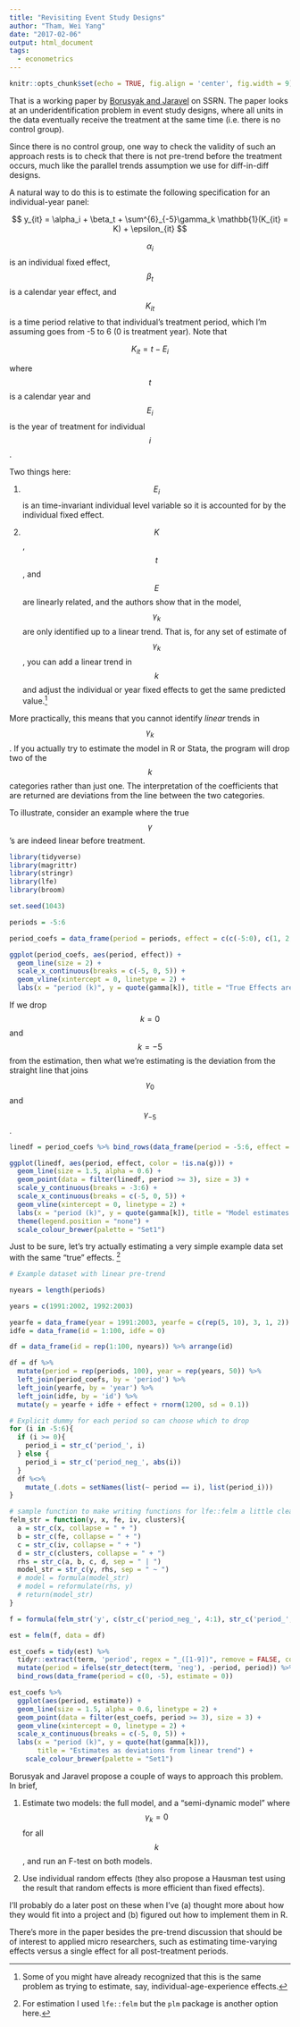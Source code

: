 ```yaml
---
title: "Revisiting Event Study Designs"
author: "Tham, Wei Yang"
date: "2017-02-06"
output: html_document
tags:
  - econometrics
---
```


```r
knitr::opts_chunk$set(echo = TRUE, fig.align = 'center', fig.width = 9)
```

That is a working paper by [Borusyak and Jaravel](https://papers.ssrn.com/sol3/papers.cfm?abstract_id=2826228) on SSRN. The paper looks at an underidentification problem in event study designs, where all units in the data eventually receive the treatment at the same time (i.e. there is no control group). 

Since there is no control group, one way to check the validity of such an approach rests is to check that there is not pre-trend before the treatment occurs, much like the parallel trends assumption we use for diff-in-diff designs. 

A natural way to do this is to estimate the following specification for an individual-year panel:

$$ y_{it} = \alpha_i + \beta_t + \sum^{6}_{-5}\gamma_k \mathbb{1}(K_{it} = K) + \epsilon_{it} $$

$$\alpha_i$$ is an individual fixed effect, $$\beta_t$$ is a calendar year effect, and $$K_{it}$$ is a time period relative to that individual's treatment period, which I'm assuming goes from -5 to 6 (0 is treatment year). Note that

$$K_{it} = t - E_i$$

where $$t$$ is a calendar year and $$E_i$$ is the year of treatment for individual $$i$$. 

Two things here:  

1. $$E_i$$ is an time-invariant individual level variable so it is accounted for by the individual fixed effect. 

2. $$K$$, $$t$$, and $$E$$ are linearly related, and the authors show that in the model, $$\gamma_k$$ are only identified up to a linear trend. That is, for any set of estimate of $$\gamma_k$$, you can add a linear trend in $$k$$ and adjust the individual or year fixed effects to get the same predicted value.[^3]

[^3]: Some of you might have already recognized that this is the same problem as trying to estimate, say, individual-age-experience effects. 

More practically, this means that you cannot identify *linear* trends in $$\gamma_k$$. If you actually try to estimate the model in R or Stata, the program will drop two of the $$k$$ categories rather than just one. The interpretation of the coefficients that are returned are deviations from the line between the two categories. 

To illustrate, consider an example where the true $$\gamma$$'s are indeed linear before treatment. 

```r
library(tidyverse)
library(magrittr)
library(stringr)
library(lfe)
library(broom)

set.seed(1043)

periods = -5:6

period_coefs = data_frame(period = periods, effect = c(c(-5:0), c(1, 2, 3, 6, 4, 3)))

ggplot(period_coefs, aes(period, effect)) + 
  geom_line(size = 2) + 
  scale_x_continuous(breaks = c(-5, 0, 5)) + 
  geom_vline(xintercept = 0, linetype = 2) + 
  labs(x = "period (k)", y = quote(gamma[k]), title = "True Effects are linear until later periods") 


```

If we drop $$k = 0$$ and $$k = -5$$ from the estimation, then what we're estimating is the deviation from the straight line that joins $$\gamma_0$$ and $$\gamma_{-5}$$.

```r
linedf = period_coefs %>% bind_rows(data_frame(period = -5:6, effect = -5:6, g = 1)) 

ggplot(linedf, aes(period, effect, color = !is.na(g))) + 
  geom_line(size = 1.5, alpha = 0.6) + 
  geom_point(data = filter(linedf, period >= 3), size = 3) + 
  scale_y_continuous(breaks = -3:6) + 
  scale_x_continuous(breaks = c(-5, 0, 5)) + 
  geom_vline(xintercept = 0, linetype = 2) + 
  labs(x = "period (k)", y = quote(gamma[k]), title = "Model estimates deviation from blue line") + 
  theme(legend.position = "none") + 
  scale_colour_brewer(palette = "Set1")
```

Just to be sure, let's try actually estimating a very simple example data set with the same "true" effects. [^1]

[^1]: For estimation I used `lfe::felm` but the `plm` package is another option here. 

```r
# Example dataset with linear pre-trend

nyears = length(periods)

years = c(1991:2002, 1992:2003)

yearfe = data_frame(year = 1991:2003, yearfe = c(rep(5, 10), 3, 1, 2))
idfe = data_frame(id = 1:100, idfe = 0)

df = data_frame(id = rep(1:100, nyears)) %>% arrange(id)

df = df %>% 
  mutate(period = rep(periods, 100), year = rep(years, 50)) %>% 
  left_join(period_coefs, by = 'period') %>% 
  left_join(yearfe, by = 'year') %>% 
  left_join(idfe, by = 'id') %>% 
  mutate(y = yearfe + idfe + effect + rnorm(1200, sd = 0.1))

# Explicit dummy for each period so can choose which to drop
for (i in -5:6){
  if (i >= 0){
    period_i = str_c('period_', i)
  } else {
    period_i = str_c('period_neg_', abs(i))
  }
  df %<>%
    mutate_(.dots = setNames(list(~ period == i), list(period_i))) 
}

# sample function to make writing functions for lfe::felm a little clearer
felm_str = function(y, x, fe, iv, clusters){
  a = str_c(x, collapse = " + ")
  b = str_c(fe, collapse = " + ")
  c = str_c(iv, collapse = " + ")
  d = str_c(clusters, collapse = " + ")
  rhs = str_c(a, b, c, d, sep = " | ")
  model_str = str_c(y, rhs, sep = " ~ ")
  # model = formula(model_str)
  # model = reformulate(rhs, y)
  # return(model_str)
}

f = formula(felm_str('y', c(str_c('period_neg_', 4:1), str_c('period_', 1:6)), c('id', 'year'), '0', '0'))

est = felm(f, data = df)

est_coefs = tidy(est) %>% 
  tidyr::extract(term, 'period', regex = "_([1-9])", remove = FALSE, convert = TRUE) %>% 
  mutate(period = ifelse(str_detect(term, 'neg'), -period, period)) %>%
  bind_rows(data_frame(period = c(0, -5), estimate = 0))

est_coefs %>% 
  ggplot(aes(period, estimate)) + 
  geom_line(size = 1.5, alpha = 0.6, linetype = 2) +
  geom_point(data = filter(est_coefs, period >= 3), size = 3) + 
  geom_vline(xintercept = 0, linetype = 2) + 
  scale_x_continuous(breaks = c(-5, 0, 5)) +
  labs(x = "period (k)", y = quote(hat(gamma[k])), 
       title = "Estimates as deviations from linear trend") +
    scale_colour_brewer(palette = "Set1")

```

Borusyak and Jaravel propose a couple of ways to approach this problem. In brief, 

1. Estimate two models: the full model, and a "semi-dynamic model" where $$\gamma_k = 0$$ for all $$k$$, and run an F-test on both models. 

2. Use individual random effects (they also propose a Hausman test using the result that random effects is more efficient than fixed effects). 

I'll probably do a later post on these when I've (a) thought more about how they would fit into a project and (b) figured out how to implement them in R. 

There's more in the paper besides the pre-trend discussion that should be of interest to applied micro researchers, such as estimating time-varying effects versus a single effect for all post-treatment periods. 


